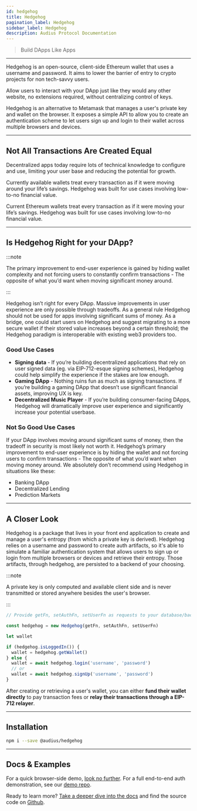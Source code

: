 ```yaml
---
id: hedgehog
title: Hedgehog
pagination_label: Hedgehog
sidebar_label: Hedgehog
description: Audius Protocol Documentation
---
```


> Build DApps Like Apps

---

Hedgehog is an open-source, client-side Ethereum wallet that uses a username and password. It aims
to lower the barrier of entry to crypto projects for non tech-savvy users.

Allow users to interact with your DApp just like they would any other website, no extensions
required, without centralizing control of keys.

Hedgehog is an alternative to Metamask that manages a user's private key and wallet on the browser. It
exposes a simple API to allow you to create an authentication scheme to let users sign up and login
to their wallet across multiple browsers and devices.

---

## Not All Transactions Are Created Equal

Decentralized apps today require lots of technical knowledge to configure and use, limiting your
user base and reducing the potential for growth.

Currently available wallets treat every transaction as if it were moving around your life’s savings.
Hedgehog was built for use cases involving low-to-no financial value.

Current Ethereum wallets treat every transaction as if it were moving your life’s savings. Hedgehog
was built for use cases involving low-to-no financial value.

---

## Is Hedgehog Right for your DApp?

:::note

The primary improvement to end-user experience is gained by hiding wallet complexity and not forcing
users to constantly confirm transactions - The opposite of what you’d want when moving significant
money around.

:::

Hedgehog isn’t right for every DApp. Massive improvements in user experience are only possible
through tradeoffs. As a general rule Hedgehog should not be used for apps involving significant sums
of money. As a bridge, one could start users on Hedgehog and suggest migrating to a more secure
wallet if their stored value increases beyond a certain threshold; the Hedgehog paradigm is
interoperable with existing web3 providers too.

### Good Use Cases

- **Signing data** - If you’re building decentralized applications that rely on user signed data
  (eg. via EIP-712-esque signing schemes), Hedgehog could help simplify the experience if the stakes
  are low enough.
- **Gaming DApp** - Nothing ruins fun as much as signing transactions. If you’re building a gaming
  DApp that doesn’t use significant financial assets, improving UX is key.
- **Decentralized Music Player** - If you’re building consumer-facing DApps, Hedgehog will
  dramatically improve user experience and significantly increase your potential userbase.

### Not So Good Use Cases

If your DApp involves moving around significant sums of money, then the tradeoff in security is most
likely not worth it. Hedgehog’s primary improvement to end-user experience is by hiding the wallet
and not forcing users to confirm transactions - The opposite of what you’d want when moving money
around. We absolutely don’t recommend using Hedgehog in situations like these:

- Banking DApp
- Decentralized Lending
- Prediction Markets

---

## A Closer Look

Hedgehog is a package that lives in your front end application to create and manage a user's entropy
(from which a private key is derived). Hedgehog relies on a username and password to create auth
artifacts, so it's able to simulate a familiar authentication system that allows users to sign up or
login from multiple browsers or devices and retrieve their entropy. Those artifacts, through
hedgehog, are persisted to a backend of your choosing.

:::note

A private key is only computed and available client side and is never transmitted or stored anywhere
besides the user's browser.

:::

```javascript
// Provide getFn, setAuthFn, setUserFn as requests to your database/backend service (more details in docs).

const hedgehog = new Hedgehog(getFn, setAuthFn, setUserFn)

let wallet

if (hedgehog.isLoggedIn()) {
  wallet = hedgehog.getWallet()
} else {
  wallet = await hedgehog.login('username', 'password')
  // or
  wallet = await hedgehog.signUp('username', 'password')
}
```

After creating or retrieving a user's wallet, you can either **fund their wallet directly** to pay
transaction fees or **relay their transactions through a EIP-712 relayer**.

---

## Installation

```bash
npm i --save @audius/hedgehog
```

---

## Docs & Examples

For a quick browser-side demo, [look no further](https://codesandbox.io/embed/pp9zzv2n00). For a
full end-to-end auth demonstration, see our
[demo repo](https://github.com/AudiusProject/audius-hedgehog-demo).

Ready to learn more? [Take a deeper dive into the docs](/developers/api/rest-api) and find the
source code on [Github](https://github.com/AudiusProject/hedgehog).
